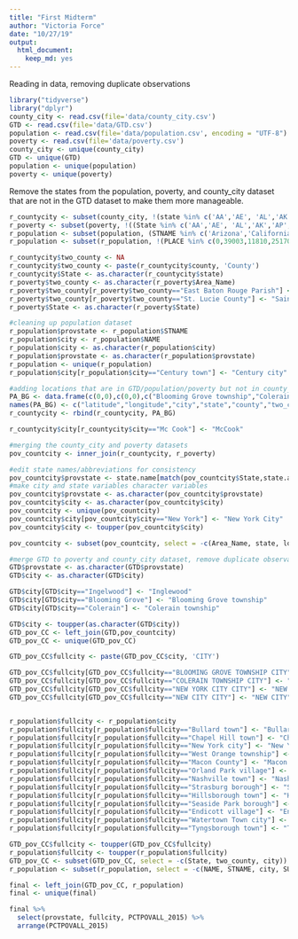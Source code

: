 ```yaml
---
title: "First Midterm"
author: "Victoria Force"
date: "10/27/19"
output: 
  html_document: 
    keep_md: yes
---
```

Reading in data, removing duplicate observations
```r
library("tidyverse")
library("dplyr")
county_city <- read.csv(file='data/county_city.csv')
GTD <- read.csv(file='data/GTD.csv')
population <- read.csv(file='data/population.csv', encoding = "UTF-8")
poverty <- read.csv(file='data/poverty.csv')
county_city <- unique(county_city)
GTD <- unique(GTD)
population <- unique(population)
poverty <- unique(poverty)
```


Remove the states from the population, poverty, and county_city dataset that are not in the GTD dataset to make them more manageable.
```r
r_countycity <- subset(county_city, !(state %in% c('AA','AE', 'AL','AK','AP','AR','AS','DE','FM','GU','HI','KY','MD','ME','MH','MT','MP','OK','PR','PW','RI','SD','WI','WY','UT','VI','VT')))
r_poverty <- subset(poverty, !((State %in% c('AA','AE', 'AL','AK','AP','AR','AS','DE','FM','GU','HI','KY','MD','ME','MH','MT','MP','OK','PR','PW','RI','SD','WI','WY','UT','VI','VT'))))
r_population <- subset(population, (STNAME %in% c('Arizona','California','Colorado','Connecticut','Florida','Georgia','Idaho','Illinois','Indiana','Iowa','Kansas','Louisiana','Massachusetts','Michigan','Minnesota','Mississippi','Missouri','Nebraska','Nevada','New Hampshire','New Jersey','New Mexico','New York','North Carolina','North Dakota','Ohio','Oregon','Pennsylvania','South Carolina','Tennessee','Texas','Virginia','Washington','West Virginia','District of Columbia')))
r_population <- subset(r_population, !(PLACE %in% c(0,39003,11810,25170,99990)))
```

```r
r_countycity$two_county <- NA
r_countycity$two_county <- paste(r_countycity$county, 'County')
r_countycity$State <- as.character(r_countycity$state)
r_poverty$two_county <- as.character(r_poverty$Area_Name)
r_poverty$two_county[r_poverty$two_county=="East Baton Rouge Parish"] <- "East Baton Rouge County"
r_poverty$two_county[r_poverty$two_county=="St. Lucie County"] <- "Saint Lucie County"
r_poverty$State <- as.character(r_poverty$State)
```

```r
#cleaning up population dataset
r_population$provstate <- r_population$STNAME
r_population$city <- r_population$NAME
r_population$city <- as.character(r_population$city)
r_population$provstate <- as.character(r_population$provstate)
r_population <- unique(r_population)
r_population$city[r_population$city=="Century town"] <- "Century city"
```

```r
#adding locations that are in GTD/population/poverty but not in county_city into count_city
PA_BG <- data.frame(c(0,0),c(0,0),c("Blooming Grove township","Colerain township"),c("PA","PA"),c("Pike","Lancaster"), c("Pike County","Lancaster County"),c("PA","PA"))
names(PA_BG) <- c("latitude","longitude","city","state","county","two_county","State")
r_countycity <- rbind(r_countycity, PA_BG)

r_countycity$city[r_countycity$city=="Mc Cook"] <- "McCook"

#merging the county_city and poverty datasets
pov_countcity <- inner_join(r_countycity, r_poverty)

#edit state names/abbreviations for consistency
pov_countcity$provstate <- state.name[match(pov_countcity$State,state.abb)]
#make city and state variables character variables
pov_countcity$provstate <- as.character(pov_countcity$provstate)
pov_countcity$city <- as.character(pov_countcity$city)
pov_countcity <- unique(pov_countcity)
pov_countcity$city[pov_countcity$city=="New York"] <- "New York City"
pov_countcity$city <- toupper(pov_countcity$city)
```

```r
pov_countcity <- subset(pov_countcity, select = -c(Area_Name, state, longitude, latitude))
```

```r
#merge GTD to poverty and county_city dataset, remove duplicate observations.
GTD$provstate <- as.character(GTD$provstate)
GTD$city <- as.character(GTD$city)
```

```r
GTD$city[GTD$city=="Ingelwood"] <- "Inglewood"
GTD$city[GTD$city=="Blooming Grove"] <- "Blooming Grove township"
GTD$city[GTD$city=="Colerain"] <- "Colerain township"
```

```r
GTD$city <- toupper(as.character(GTD$city))
GTD_pov_CC <- left_join(GTD,pov_countcity)
GTD_pov_CC <- unique(GTD_pov_CC)
```

```r
GTD_pov_CC$fullcity <- paste(GTD_pov_CC$city, 'CITY')
```

```r
GTD_pov_CC$fullcity[GTD_pov_CC$fullcity=="BLOOMING GROVE TOWNSHIP CITY"] <- "BLOOMING GROVE TOWNSHIP"
GTD_pov_CC$fullcity[GTD_pov_CC$fullcity=="COLERAIN TOWNSHIP CITY"] <- "COLERAIN TOWNSHIP"
GTD_pov_CC$fullcity[GTD_pov_CC$fullcity=="NEW YORK CITY CITY"] <- "NEW YORK CITY"
GTD_pov_CC$fullcity[GTD_pov_CC$fullcity=="NEW CITY CITY"] <- "NEW CITY"


r_population$fullcity <- r_population$city
r_population$fullcity[r_population$fullcity=="Bullard town"] <- "Bullard city"
r_population$fullcity[r_population$fullcity=="Chapel Hill town"] <- "Chapel Hill city"
r_population$fullcity[r_population$fullcity=="New York city"] <- "New York City"
r_population$fullcity[r_population$fullcity=="West Orange township"] <- "West Orange city"
r_population$fullcity[r_population$fullcity=="Macon County"] <- "Macon city"
r_population$fullcity[r_population$fullcity=="Orland Park village"] <- "Orland Park city"
r_population$fullcity[r_population$fullcity=="Nashville town"] <- "Nashville city"
r_population$fullcity[r_population$fullcity=="Strasburg borough"] <- "Strasburg city"
r_population$fullcity[r_population$fullcity=="Hillsborough town"] <- "Hillsborough city"
r_population$fullcity[r_population$fullcity=="Seaside Park borough"] <- "Seaside Park city"
r_population$fullcity[r_population$fullcity=="Endicott village"] <- "Endicott city"
r_population$fullcity[r_population$fullcity=="Watertown Town city"] <- "Watertown city"
r_population$fullcity[r_population$fullcity=="Tyngsborough town"] <- "Tyngsborough city"
```

```r
GTD_pov_CC$fullcity <- toupper(GTD_pov_CC$fullcity)
r_population$fullcity <- toupper(r_population$fullcity)
GTD_pov_CC <- subset(GTD_pov_CC, select = -c(State, two_county, city))
r_population <- subset(r_population, select = -c(NAME, STNAME, city, SUMLEV, STATE, COUNTY, PLACE))
```

```r
final <- left_join(GTD_pov_CC, r_population)
final <- unique(final)
```

```r
final %>%
  select(provstate, fullcity, PCTPOVALL_2015) %>%
  arrange(PCTPOVALL_2015)
```